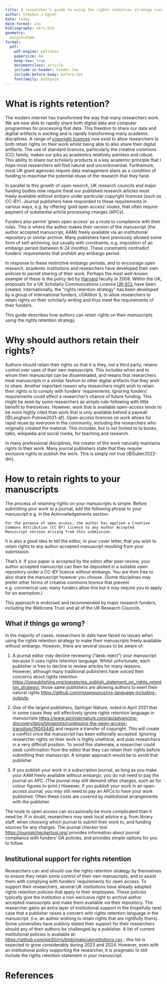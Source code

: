 ```yaml
---
title: A researcher's guide to using the rights retention strategy (version 0.3)
author: Stephen J Eglen
date: today
date-format: iso
bibliography: ukrn.bib
geometry:
  margin=25mm
format:
  pdf:
    pdf-engine: pdflatex
    papersize: A4
    keep-tex: true
    documentclass: article
    include-in-header: header.tex
    include-before-body: before.tex
    fontfamily: mathpazo
---
```


# What is rights retention?

The modern internet has transformed the way that many researchers
work.  We are now able to rapidly share both digital data and computer
programmes for processing that data.  This freedom to share our data
and digitial artifacts is exciting and is rapidly transforming many
academic disciplines.  A range of [copyright
licences](https://libguides.cam.ac.uk/copyright/researchers) now exist
to allow researchers to both retain rights on their work whilst being
able to also share their digital artifacts.  The use of standard
licences, particularly the creative commons (CC) family, makes our
jobs as academics relatively painless and robust.  This ability to
share our scholarly products is a key academic principle that I hope
most researchers will find natural and uncontroversial.  Furthemore,
most UK grant agencies require data management plans as a condition of
funding to maximise the potential reuse of the research that they
fund.

In parallel to this growth of open reserch, UK research councils and
major funding bodies now require theat our published research articles
must freely available without embaro under particular copyright
licences (such as CC-BY).  Journal publishers have responded to these
requirements in various ways, e.g. by offering 'gold open access'
routes, that often require payment of substantial article processing
charges (APCs).

Funders also permit 'green open access' as a route to compliance with
their rules.  This is where the author makes their version of the
manuscript (the author accepted manuscript, AAM) freely available via
an institutional repository or similar archive.  Many publishers have
previously allowed some form of self-archiving, but usually with
constraints, e.g. imposition of an embargo period (between 6-24
months).  These constraints contradict funders' requirements that
prohibit any embargo period.

In response to these restrictive embargo periods, and to encourage
open research, academic institutions and researchers have developed
their own policies to permit sharing of their work.  Perhaps the most
well-known example of these is the policy led by
[Harvard](https://osc.hul.harvard.edu/policies/) faculty in 2008.
Within the UK, proposals for a UK Scholarly Communcations Licence
[UK-SCL](https://ukscl.ac.uk/) have been created.  Internationally,
the "rights retention strategy" has been developed by a group of
international funders, cOAlition S, to allow researchers to retain
rights on their scholarly writing and thus meet the requirements of
their funders.

This guide describes how authors can retain rights on their
manuscripts using the rights retention strategy.


# Why should authors retain their rights?

Authors should retain their rights so that it is they, not a third
party, retains control over uses of their own manuscripts. This
includes when and to whom their manuscript can be disseminated, and
means that researchers treat manuscripts in a similar fashion to other
digital artifacts that they wish to share.  Another important reason
why researchers might wish to retain their rights is to comply
with funders' requirements.  Ignoring funders' requirements could affect
a researcher's chance of future funding.  This might be seen by some
researchers as simple rule-following with little benefit to
themselves.  However, work that is available open-access tends
to be more highly cited than work that is only available behind a
paywall [@Langham-Putrow2021-qf].  Open-access licences on work allows
for rapid reuse by everyone in the community, including the
researchers who originally created the material.  This includes, but is
not limited to to books, talks, wikipedia and social media, for
teaching and research.

In many professional disciplines, the creator of the work naturally
maintains rights to their work.  Many journal publishers state that
they require exclusive rights to publish the work.  This is simply not
true [@Suber2022-dm].

# How to retain rights to your manuscripts

The process of retaining rights on your manuscripts is
simple.  Before submitting your work to a journal, add the following
phrase to your manuscript e.g. in the Acknowledgements
section:

    For the purpose of open access, the author has applied a Creative
	Commons Attribution (CC BY) licence to any Author Accepted
	Manuscript version arising from this submission.

It is also a good idea to tell the editor, in your cover letter, that
you wish to retain rights to any author-accepted manuscript resulting
from your submission.

That's it.  If your paper is accepted by the editor after peer-review,
your author accepted manuscript can then be deposited in a suitable
open repository under a CC-BY licence without embargo.  You are then
free to also share the manuscript however you choose.  (Some
disciplines may prefer other forms of creative commons licence that
prevent e.g. commerical use; many funders allow this but it may
require you to apply for an exemption.)

This approach is endorsed and recommended by major research funders,
including the Wellcome Trust and all of the UK Research Councils.

## What if things go wrong?

In the majority of cases, researchers to date have faced no issues
when using the rights retention strategy to make their manuscripts
freely available without embargo.  However, there are several issues
to be aware of:

1. A journal editor may decline reviewing ("desk reject") your
   manuscript because it uses rights retention language.  Whilst
   unfortunate, each publisher is free to decline to review articles
   for many reasons.  However, although many traditional publishers
   have voiced their concerns about rights retention
   <https://ioppublishing.org/signatories_publish_statement_on_rights_retention_strategy/>,
   those same publishers are allowing authors to exert their natural
   rights
   <https://github.com/rossmounce/rrs-language-including-outputs>.

2. One of the largest publishers, Springer Nature, noted in April 2021
   that in some cases they will effectively ignore rights retention
   language in manuscripts
   <https://www.springernature.com/gp/advancing-discovery/blog/blogposts/continuing-the-open-access-transition/19045440>
   and require a transfer of copyright.  This will create a conflict
   once the manuscript has been editorially accepted.  Ignoring
   researcher rights on their work is highly unethical, and puts
   researchers in a very difficult position.  To avoid this stalemate,
   a researcher could seek confirmation from the editor that they can
   retain their rights before submitting their manuscript.  A simpler
   approach would be to avoid that publisher.
   
3. If you publish your work in a subscription journal, as long as you
   make your AAM freely available without embargo, you do not need to
   pay the journal an APC.  (The journal may still demand other
   charges, such as for colour figures in-print.)  However, if you
   publish your work in an open-access journal, you may still need to
   pay an APCs to have your work published.  Often these costs are
   covered by institutional arrangements with the publisher.

The route to open access can occasionally be more complicated than it
need be.  If in doubt, researchers may seek local advice e.g. from
library staff, when choosing which journal to submit their work to,
and funding sources for any charges. The journal checker tool
<https://journalcheckertool.org/> provides information about journal
compliance with funders' OA policies, and provides simple options for
you to follow.


## Institutional support for rights retention

Researchers can and should use the rights retention strategy by
themselves to ensure they retain some control of their own
manuscripts, and to assist them with complying with funders’
requirements for open access.  To support their researchers, several
UK institutions have already adopted rights retention policies that
apply to their employees.  These policies typically give the
institution a non-exclusive right to archive author accepted
manuscripts and make them available via their repository.  The
researcher gains an extra layer of institutional support in the
(hopefully rare) case that a publisher raises a concern with rights
retention language in the manuscript.  (i.e. an author wishing to
retain rights that are rightfully theirs). Some universities have
publicly stated their support for their researchers should any of
their authors be challenged by a publisher.  A list of current
institutional policies is available at:
<https://github.com/sje30/rrs/blob/main/ukinstitutions.csv> ; this
list is expected to grow considerably during 2023 and 2024.  However,
even with an institutional policy supporting the researcher, it is
pragmatic to still include the rights retention statement in your
manuscript.



<!-- (setq reftex-default-bibliography '("ukrn.bib")) -->

<!-- 

(quarto-mode-bibliography-entry)
(setq reftex-cite-format "@%l")
-->

# References

::: {#refs}
:::
